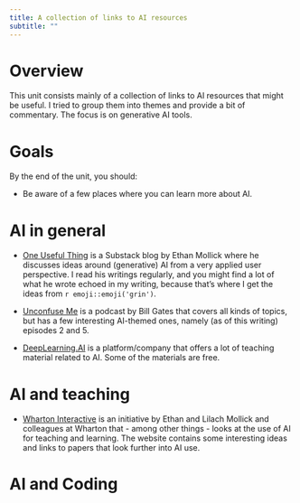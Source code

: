 ```yaml
---
title: A collection of links to AI resources
subtitle: ""
---
```






# Overview
This unit consists mainly of a collection of links to AI resources that might be useful. I tried to group them into themes and provide a bit of commentary. The focus is on generative AI tools.

# Goals
By the end of the unit, you should:

* Be aware of a few places where you can learn more about AI.



# AI in general

* [One Useful Thing](https://www.oneusefulthing.org/) is a Substack blog by Ethan Mollick where he discusses ideas around (generative) AI from a very applied user perspective. I read his writings regularly, and you might find a lot of what he wrote echoed in my writing, because that's where I get the ideas from `r emoji::emoji('grin')`.


* [Unconfuse Me](https://www.gatesnotes.com/Podcast) is a podcast by Bill Gates that covers all kinds of topics, but has a few interesting AI-themed ones, namely (as of this writing) episodes 2 and 5.

* [DeepLearning.AI](https://www.deeplearning.ai/) is a platform/company that offers a lot of teaching material related to AI. Some of the materials are free.



# AI and teaching

* [Wharton Interactive](https://interactive.wharton.upenn.edu/teaching-with-ai/) is an initiative by Ethan and Lilach Mollick and colleagues at Wharton that - among other things - looks at the use of AI for teaching and learning. The website contains some interesting ideas and links to papers that look further into AI use.


# AI and Coding






